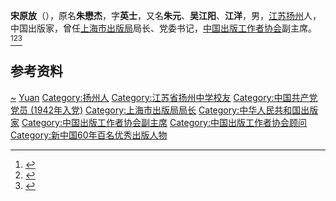 {{Otheruses|other=名为朱元的其他人物|朱元}}
{{Otheruses|other=名为江洋的其他人物|江明洋}}

'''宋原放'''（{{bd|1923年||2005年}}），原名'''朱懋杰'''，字'''英士'''，又名'''朱元'''、'''吴江阳'''、'''江洋'''，男，[[江苏|江苏]][[扬州|扬州]]人，中国出版家，曾任[[上海市出版局|上海市出版局]]局长、党委书记，[[中国出版工作者协会|中国出版工作者协会]]副主席。<ref>{{Cite book|title=20世纪中华人物名字号辞典|author=周家珍编著|publisher=法律出版社|year=2000|isbn=9787503628320|location=北京|pages=}}</ref><ref>{{Cite book|title=中华当代文化名人大辞典|author=张品兴, 殷登祥, 陈有进等主编|publisher=中国广播电视出版社|year=1992|isbn=9787504315137|location=北京|pages=}}</ref><ref>{{Cite book|title=中国当代艺术界名人录|author=中国名人研究院编; 异天, 戈德主编|publisher=社会科学文献出版社|year=1993|isbn=|location=北京|pages=}}</ref>

== 参考资料 ==
{{reflist}}

{{中国人物小作品}}
{{Navboxes
| title  = 宋原放在[[中国出版协会|中国出版协会]]的职务
| list1  =
{{中国出版工作者协会第二届理事会}}
{{中国出版工作者协会第三届理事会}}
{{中国出版工作者协会第四届理事会}}
}}

{{Authority control}}
{{DEFAULTSORT:Zhu朱}}
[[Category:朱姓|~]]
[[Category:宋姓|Yuan]]
[[Category:扬州人|Category:扬州人]]
[[Category:江苏省扬州中学校友|Category:江苏省扬州中学校友]]
[[Category:中国共产党党员_(1942年入党)|Category:中国共产党党员 (1942年入党)]]
[[Category:上海市出版局局长|Category:上海市出版局局长]]
[[Category:中华人民共和国出版家|Category:中华人民共和国出版家]]
[[Category:中国出版工作者协会副主席|Category:中国出版工作者协会副主席]]
[[Category:中国出版工作者协会顾问|Category:中国出版工作者协会顾问]]
[[Category:新中国60年百名优秀出版人物|Category:新中国60年百名优秀出版人物]]